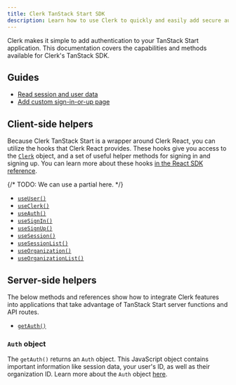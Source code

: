 ```yaml
---
title: Clerk TanStack Start SDK
description: Learn how to use Clerk to quickly and easily add secure authentication and user management to your TanStack Start application.
---
```


Clerk makes it simple to add authentication to your TanStack Start application. This documentation covers the capabilities and methods available for Clerk's TanStack SDK.

## Guides

- [Read session and user data](/docs/references/tanstack-start/read-session-data)
- [Add custom sign-in-or-up page](/docs/references/tanstack-start/custom-sign-in-or-up-page)

## Client-side helpers

Because Clerk TanStack Start is a wrapper around Clerk React, you can utilize the hooks that Clerk React provides. These hooks give you access to the [`Clerk`](/docs/references/javascript/clerk/clerk) object, and a set of useful helper methods for signing in and signing up. You can learn more about these hooks [in the React SDK reference](/docs/references/react/overview).

{/* TODO: We can use a partial here. */}

- [`useUser()`](/docs/references/react/use-user)
- [`useClerk()`](/docs/references/react/use-clerk)
- [`useAuth()`](/docs/references/react/use-auth)
- [`useSignIn()`](/docs/references/react/use-sign-in)
- [`useSignUp()`](/docs/references/react/use-sign-up)
- [`useSession()`](/docs/references/react/use-session)
- [`useSessionList()`](/docs/references/react/use-session-list)
- [`useOrganization()`](/docs/references/react/use-organization)
- [`useOrganizationList()`](/docs/references/react/use-organization-list)

## Server-side helpers

The below methods and references show how to integrate Clerk features into applications that take advantage of TanStack Start server functions and API routes.

- [`getAuth()`](/docs/references/tanstack-start/get-auth)

### `Auth` object

The `getAuth()` returns an `Auth` object. This JavaScript object contains important information like session data, your user's ID, as well as their organization ID. Learn more about the `Auth` object [here](/docs/references/nextjs/auth-object).
